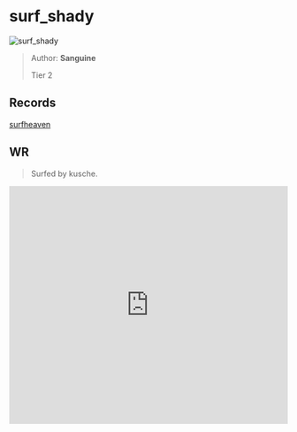 
# surf_shady

![surf_shady](https://raw.githubusercontent.com/Sayt123/SurfMapPics/Maps-and-bonuses/csgo/surf_shady.jpg)

> Author: **Sanguine**
>
> Tier 2

## Records

[surfheaven](https://surfheaven.eu/map/surf_shady)

## WR

> Surfed by kusche.

<iframe
width="100%"
height="430"
src="https://www.youtube.com/embed/yssy7Pdh9GM"
frameborder="0"
allow="accelerometer; autoplay; clipboard-write; encrypted-media; gyroscope; picture-in-picture"
allowFullScreen
/>

```md

[Surf Timer] - kusche finished in 00:54:84 (WR -00:00:38). Improving by 00:00:50
[Surf Timer] - kusche beat the map record! Rank: 1/715


```
                